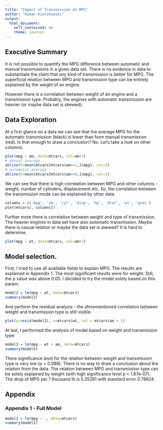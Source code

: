 ```yaml
---
title: "Impact of Transmission on MPG"
author: "Roman Kierzkowski"
output:
  html_document:
    self_contained: no
    theme: journal
---
```

## Executive Summary

It is not possible to quantify the MPG difference between automatic and manual transmissions in a given data set. There is no evidence in data to substantiate the claim that any kind of transmission is better for MPG. The superficial relation between MPG and transmission type can be entirely explained by the weight of an engine.

However there is a correlation between weight of an engine and a transmission type. Probably, the engines with automatic transmission are heavier (or maybe data set is skewed).

## Data Exploration

At a first glance on a data we can see that the average MPG for the automatic transmission (black) is lower than form manual transmission (red). Is that enough to draw a conclusion? No. Let's take a look on other columns.

```r
plot(mpg ~ am, data=mtcars, col=am+1)
# manual average
abline(h=mean(mtcars[mtcars$am==1,]$mpg), col=2)
# automatic average
abline(h=mean(mtcars[mtcars$am==0,]$mpg), col=1)
```

We can see that there is high correlation between MPG and other columns - weight, number of cylinders, displacement etc. So, the correlation between the transmission mode can be explained by other data.  

```r
columns = c('mpg', 'am', 'cyl', 'disp', 'hp', 'drat', 'wt', 'qsec')
plot(mtcars[, columns])
```

Further more there is correlation between weight and type of transmission. The heavier engines in data set have also automatic transmission. Maybe there is casual relation or maybe the data set is skewed? It is hard to determine.

```r
plot(mpg ~ wt, data=mtcars, col=am+1)
```

## Model selection.

First, I tried to use all available fields to explain MPG. The results are explained in Appendix 1. The most significant results were for weight. Still, the p value was above 0.05. I decided to try the model solely based on this param.

```r
model2 = lm(mpg ~ wt, data=mtcars)
summary(model2)
```

And perform the residual analysis - the aforementioned correlation between weight and transmission type is still visible.

```r
plot(y=resid(model2), x=mtcars$wt, col = mtcars$am + 1)
```

At last, I performed the analysis of model based on weight and transmission type:


```r
model3 = lm(mpg ~ wt + am, data=mtcars)
summary(model3)
```

There significance level for the relation between weight and transmission type is very low (p =  0.988). There is no way to draw a conclusion about the relation from the data. The relation between MPG and transmission type can be solely explained by weight (with high significance level p < 1.87e-07). The drop of MPG per 1 thousand lb is 5.35281 with standard error 0.78824.

## Appendix

### Appendix 1 - Full Model

```r
model1 = lm(mpg ~ ., data=mtcars)
summary(model1)
```



